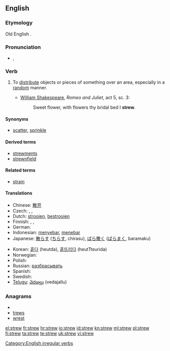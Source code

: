 ==English==

===Etymology===
Old English {{term|strewian}}.

===Pronunciation===
* {{IPA|/struː/}}, {{SAMPA|/stru:/}}
*: {{rhymes|uː}}

===Verb===
{{en-verb|strews|strewing|strewed|'''[[strewn]]''' ''or'' '''[[strewed]]'''}}

# To [[distribute]] objects or pieces of something over an area, especially in a [[random]] manner.
#* {{circa|1595}} [[w:William Shakespeare|William Shakespeare]], ''Romeo and Juliet'', act 5, sc. 3:
#*: Sweet flower, with flowers thy bridal bed I '''strew'''.

====Synonyms====
* [[scatter]], [[sprinkle]]

====Derived terms====
* [[strewments]]
* [[strewnfield]]

====Related terms====
*[[strain]]

====Translations====
{{trans-top|to distribute objects or pieces of something}}
* Chinese: [[散开]]
* Czech: {{t|cs|rozházet}},  {{t|cs|roztrousit}},  {{t-|cs|rozptýlit}}
* Dutch: [[strooien]], [[bestrooien]]
* Finnish: {{t-|fi|sirotella}}, {{t+|fi|levittää}}, {{t+|fi|hajottaa}}
* German: {{t+|de|streuen}}
* Indonesian: [[sebar|menyebar]], [[tebar|menebar]]
* Japanese: [[散らす]] ([[ちらす]], chirasu), [[ばら撒く]] ([[ばらまく]], baramaku)
{{trans-mid}}
* Korean: [[흩다]] (heutda), [[흩뜨리다]] (heutTteurida)
* Norwegian: {{t-|no|strø}}
* Polish: {{t+|pl|rozrzucić}}
* Russian: [[разбрасывать]]
* Spanish: {{t-|es|esparcir}}
* Swedish: {{t-|sv|strö}}
* [[Telugu]]: [[వెదజల్లు]] (vedajallu)
{{trans-bottom}}

===Anagrams===
* {{alphagram|erstw}}
* [[trews#English|trews]]
* [[wrest#English|wrest]]

[[Category:English irregular verbs]]

[[el:strew]]
[[fr:strew]]
[[hr:strew]]
[[io:strew]]
[[id:strew]]
[[kn:strew]]
[[ml:strew]]
[[pl:strew]]
[[fi:strew]]
[[ta:strew]]
[[te:strew]]
[[uk:strew]]
[[vi:strew]]